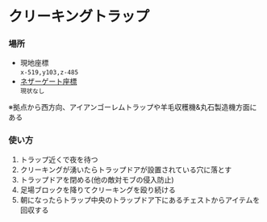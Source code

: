 # クリーキングトラップ

### 場所  
- 現地座標  
`x-519,y103,z-485`  
- [ネザーゲート座標](../world/nether-portal)  
`現状なし`

※拠点から西方向、アイアンゴーレムトラップや羊毛収穫機&丸石製造機方面にある

### 使い方
1. トラップ近くで夜を待つ  
2. クリーキングが湧いたらトラップドアが設置されている穴に落とす  
3. トラップドアを閉める(他の敵対モブの侵入防止)  
4. 足場ブロックを降りてクリーキングを殴り続ける  
5. 朝になったらトラップ中央のトラップドア下にあるチェストからアイテムを回収する  